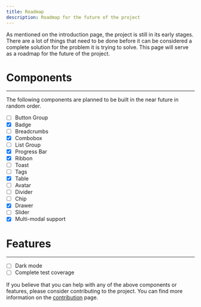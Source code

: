 ```yaml
---
title: Roadmap
description: Roadmap for the future of the project
---
```


As mentioned on the introduction page, the project is still in its early stages. There are a lot of things that need to be done before it can be considered a complete solution for the problem it is trying to solve. This page will serve as a roadmap for the future of the project.

# Components
---
The following components are planned to be built in the near future in random order.

* [ ] Button Group
* [X] Badge
* [ ] Breadcrumbs
* [X] Combobox
* [ ] List Group
* [X] Progress Bar
* [X] Ribbon
* [ ] Toast
* [ ] Tags
* [X] Table
* [ ] Avatar
* [ ] Divider
* [ ] Chip
* [X] Drawer
* [ ] Slider
* [X] Multi-modal support

# Features
---
* [ ] Dark mode
* [ ] Complete test coverage

<Callout>If you believe that you can help with any of the above components or features, please consider contributing to the project. You can find more information on the [contribution](/contributing) page.</Callout>

